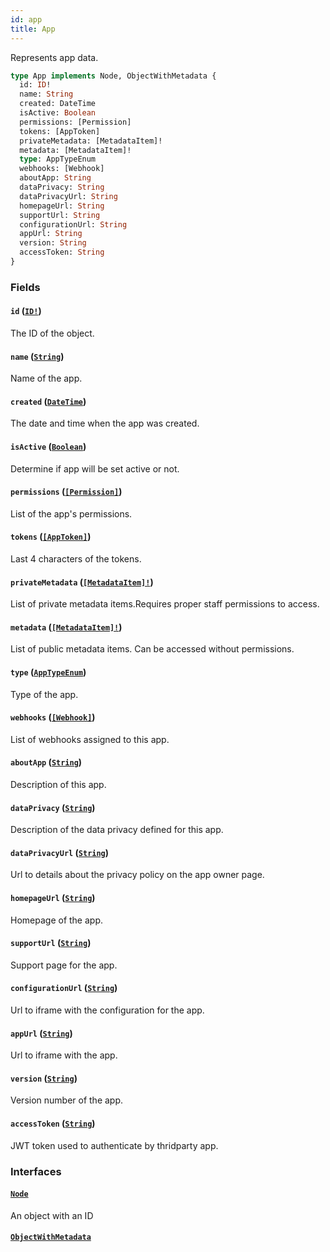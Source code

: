 ```yaml
---
id: app
title: App
---
```


Represents app data.

```graphql
type App implements Node, ObjectWithMetadata {
  id: ID!
  name: String
  created: DateTime
  isActive: Boolean
  permissions: [Permission]
  tokens: [AppToken]
  privateMetadata: [MetadataItem]!
  metadata: [MetadataItem]!
  type: AppTypeEnum
  webhooks: [Webhook]
  aboutApp: String
  dataPrivacy: String
  dataPrivacyUrl: String
  homepageUrl: String
  supportUrl: String
  configurationUrl: String
  appUrl: String
  version: String
  accessToken: String
}
```

### Fields

#### `id` ([`ID!`](/api-reference/scalars/id.mdx))

The ID of the object.

#### `name` ([`String`](/api-reference/scalars/string.mdx))

Name of the app.

#### `created` ([`DateTime`](/api-reference/scalars/date-time.mdx))

The date and time when the app was created.

#### `isActive` ([`Boolean`](/api-reference/scalars/boolean.mdx))

Determine if app will be set active or not.

#### `permissions` ([`[Permission]`](/api-reference/objects/permission.mdx))

List of the app's permissions.

#### `tokens` ([`[AppToken]`](/api-reference/objects/app-token.mdx))

Last 4 characters of the tokens.

#### `privateMetadata` ([`[MetadataItem]!`](/api-reference/objects/metadata-item.mdx))

List of private metadata items.Requires proper staff permissions to access.

#### `metadata` ([`[MetadataItem]!`](/api-reference/objects/metadata-item.mdx))

List of public metadata items. Can be accessed without permissions.

#### `type` ([`AppTypeEnum`](/api-reference/enums/app-type-enum.mdx))

Type of the app.

#### `webhooks` ([`[Webhook]`](/api-reference/objects/webhook.mdx))

List of webhooks assigned to this app.

#### `aboutApp` ([`String`](/api-reference/scalars/string.mdx))

Description of this app.

#### `dataPrivacy` ([`String`](/api-reference/scalars/string.mdx))

Description of the data privacy defined for this app.

#### `dataPrivacyUrl` ([`String`](/api-reference/scalars/string.mdx))

Url to details about the privacy policy on the app owner page.

#### `homepageUrl` ([`String`](/api-reference/scalars/string.mdx))

Homepage of the app.

#### `supportUrl` ([`String`](/api-reference/scalars/string.mdx))

Support page for the app.

#### `configurationUrl` ([`String`](/api-reference/scalars/string.mdx))

Url to iframe with the configuration for the app.

#### `appUrl` ([`String`](/api-reference/scalars/string.mdx))

Url to iframe with the app.

#### `version` ([`String`](/api-reference/scalars/string.mdx))

Version number of the app.

#### `accessToken` ([`String`](/api-reference/scalars/string.mdx))

JWT token used to authenticate by thridparty app.

### Interfaces

#### [`Node`](/api-reference/interfaces/node.mdx)

An object with an ID

#### [`ObjectWithMetadata`](/api-reference/interfaces/object-with-metadata.mdx)
